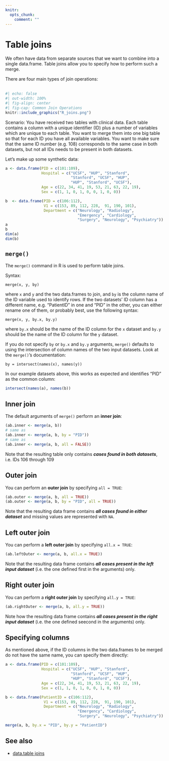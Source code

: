 ```yaml
---
knitr:
  opts_chunk:
    comment: ""
---
```

# Table joins {#tablejoins}

We often have data from separate sources that we want to combine into a single 
data.frame. Table joins allow you to specify how to perform such a merge.
<br>

There are four main types of join operations:
<br><br>

```r
#| echo: false
#| out-width: 100%
#| fig-align: center
#| fig-cap: Common Join Operations
knitr::include_graphics("R_joins.png")
```

Scenario: You have received two tables with clinical data. Each table contains a column with a unique identifier (ID) plus a number of variables which are unique to each table. You want to merge them into one big table so that for each ID you have all available variables. You want to make sure that the same ID number (e.g. 108) corresponds to the same case in both datasets, but not all IDs needs to be present in both datasets.

Let's make up some synthetic data:

```r
a <- data.frame(PID = c(101:109),
                Hospital = c("UCSF", "HUP", "Stanford",
                             "Stanford", "UCSF", "HUP", 
                             "HUP", "Stanford", "UCSF"),
                Age = c(22, 34, 41, 19, 53, 21, 63, 22, 19),
                Sex = c(1, 1, 0, 1, 0, 0, 1, 0, 0))

b  <- data.frame(PID = c(106:112),
                 V1 = c(153, 89, 112, 228,  91, 190, 101),
                 Department = c("Neurology", "Radiology",
                                "Emergency", "Cardiology",
                                "Surgery", "Neurology", "Psychiatry"))
a
b
dim(a)
dim(b)
```

## `merge()`

The `merge()` command in R is used to perform table joins.

Syntax: 

`merge(x, y, by)`

where `x` and `y` and the two data.frames to join, and `by` is the column name of the ID variable used to identify rows. If the two datasets' ID column has a different name, e.g. "PatientID" in one and "PID" in the other, you can either rename one of them,
or probably best, use the following syntax:

`merge(x, y, by.x, by.y)`

where `by.x` should be the name of the ID column for the `x` dataset and `by.y` should be the name
of the ID column for the `y` dataset.

If you do not specify `by` or `by.x` and `by.y` arguments, `merge()` defaults to using the intersection of column names of the two input datasets. Look at the `merge()`'s documentation:

`by = intersect(names(x), names(y))`

In our example datasets above, this works as expected and identifies "PID" as the common column:

```r
intersect(names(a), names(b))
```

## Inner join

The default arguments of `merge()` perform an **inner join**:

```r
(ab.inner <- merge(a, b))
# same as
(ab.inner <- merge(a, b, by = "PID"))
# same as
(ab.inner <- merge(a, b, all = FALSE))
```

Note that the resulting table only contains ***cases found in both datasets***, i.e. IDs 106 through 109

## Outer join

You can perform an **outer join** by specifying `all = TRUE`:

```r
(ab.outer <- merge(a, b, all = TRUE))
(ab.outer <- merge(a, b, by = "PID", all = TRUE))
```

Note that the resulting data frame contains ***all cases found in either dataset*** and missing values are represented with `NA`.

## Left outer join

You can perform a **left outer join** by specifying `all.x = TRUE`:

```r
(ab.leftOuter <- merge(a, b, all.x = TRUE))
```

Note that the resulting data frame contains ***all cases present in the left input dataset*** (i.e. the one defined first in the arguments) only. 

## Right outer join

You can perform a **right outer join** by specifying `all.y = TRUE`:

```r
(ab.rightOuter <- merge(a, b, all.y = TRUE))
```

Note how the resulting data frame contains ***all cases present in the right input dataset*** (i.e. the one defined seecond in the arguments) only.

## Specifying columns 

As mentioned above, if the ID columns in the two data.frames to be merged do not have the same name, you can specify them directly:

```r
a <- data.frame(PID = c(101:109),
                Hospital = c("UCSF", "HUP", "Stanford",
                             "Stanford", "UCSF", "HUP", 
                             "HUP", "Stanford", "UCSF"),
                Age = c(22, 34, 41, 19, 53, 21, 63, 22, 19),
                Sex = c(1, 1, 0, 1, 0, 0, 1, 0, 0))

b <- data.frame(PatientID = c(106:112),
                 V1 = c(153, 89, 112, 228,  91, 190, 101),
                 Department = c("Neurology", "Radiology",
                                "Emergency", "Cardiology",
                                "Surgery", "Neurology", "Psychiatry"))
```

```r
merge(a, b, by.x = "PID", by.y = "PatientID")
```

## See also

- [data.table joins](#sec-dtmerge)
